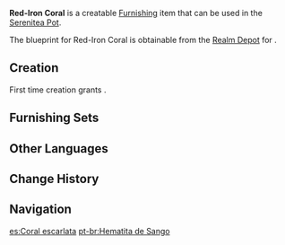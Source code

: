 {{Furnishing Infobox
|id             = 373325
|image          = Item Red-Iron Coral.png
|category       = Ornaments
|subcategory    = Utensil
|quality        = 3
|adeptal_energy = 60
|load           = 65
|reduced_load   = 47
|description    = Only a skilled sculptor can create eye-catching tabletop ornaments. It is said that this kind of ornament is carved from the coral that fishermen salvaged from the sea. The original is extremely gorgeous and has been purchased by wealthy outlander merchants in [[Ritou]] at high prices.
|blueprint      = Realm Depot
}}
'''Red-Iron Coral''' is a creatable [[Furnishing]] item that can be used in the [[Serenitea Pot]].

The blueprint for Red-Iron Coral is obtainable from the [[Realm Depot]] for {{Item|Realm Currency|24|x=160}}.

==Creation==
First time creation grants {{Item|Trust|24|x=60}}.
{{Recipe
|type = Creation
|time = 14h
|Iron Chunk = 6
|Red Dye = 6
|sort = Iron Chunk;Red Dye
}}

==Furnishing Sets==
{{Craft Usage}}

==Other Languages==
{{Other Languages
|default_hidden = 1
|en      = Red-Iron Coral
|zhs     = 「赤铁珊瑚」
|zhs_rm  = "Chì Tiě Shānhú"
|zht     = 「赤鐵珊瑚」
|zht_rm  = "Chì Tiě Shānhú"
|ja      = 「赤鉄珊瑚」
|ja_rm   = "Sekitetsu Sango"{{Assumed}}
|ko      = 「적철 산호」
|ko_rm   = "Jeokcheol Sanho"
|es      = Coral escarlata
|fr      = Corail rouge fer
|ru      = Коралл из красного металла
|th      = "ปะการังเหล็กแดง"
|th_rm   = 
|vi      = "San Hô Sắt Đỏ"
|de      = „Koralle aus rotem Eisen“
|id      = Karang Besi Merah
|pt      = Hematita de Sango
|tr      = Kızıl Metal Mercan
|it      = Corallo scarlatto
}}

==Change History==
{{Change History|2.2}}

==Navigation==
{{Furnishing Navbox|interior}}

[[es:Coral escarlata]]
[[pt-br:Hematita de Sango]]